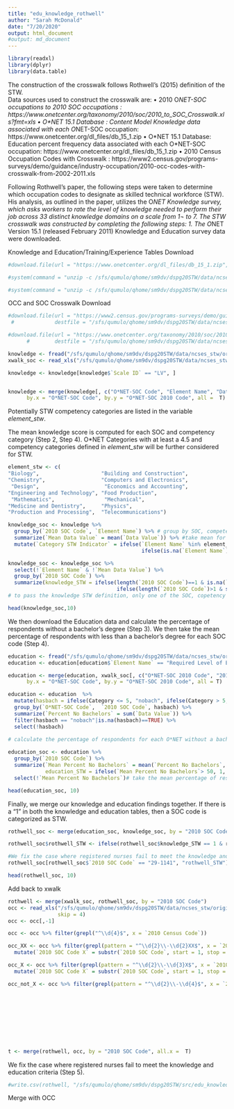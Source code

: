 ```yaml
---
title: "edu_knowledge_rothwell"
author: "Sarah McDonald"
date: "7/20/2020"
output: html_document
#output: md_document
---
```

```r
library(readxl)
library(dplyr)
library(data.table)
```



The construction of the crosswalk follows Rothwell’s (2015)  definition of the STW.  
Data sources used to construct the crosswalk are:
•	2010 O*NET-SOC occupations to 2010 SOC occupations :   https://www.onetcenter.org/taxonomy/2010/soc/2010_to_SOC_Crosswalk.xls?fmt=xls
•	O\*NET 15.1 Database : Content Model Knowledge data associated with each O*NET-SOC occupation: https://www.onetcenter.org/dl_files/db_15_1.zip
•	O\*NET 15.1 Database: Education percent frequency data associated with each O*NET-SOC occupation: https://www.onetcenter.org/dl_files/db_15_1.zip
•	2010 Census Occupation Codes with Crosswalk : https://www2.census.gov/programs-surveys/demo/guidance/industry-occupation/2010-occ-codes-with-crosswalk-from-2002-2011.xls


Following Rothwell’s paper, the following steps were taken to determine which occupation codes to designate as skilled technical workforce (STW). His analysis, as outlined in the paper, utilizes the O*NET Knowledge survey, which asks workers to rate the level of knowledge needed to perform their job across 33 distinct knowledge domains on a scale from 1¬ to 7. The STW crosswalk was constructed by completing the following steps:
1.	The O*NET Version 15.1 (released February 2011) Knowledge and Education survey data were downloaded. 



Knowledge and Education/Training/Experience Tables Download
```r
#download.file(url = "https://www.onetcenter.org/dl_files/db_15_1.zip", destfile = "/sfs/qumulo/qhome/sm9dv/dspg20STW/data/ncses_stw/original/onet/db_15_1.zip")

#system(command = "unzip -c /sfs/qumulo/qhome/sm9dv/dspg20STW/data/ncses_stw/original/onet/db_15_1.zip 'db_15_1/Knowledge.txt' > /sfs/qumulo/qhome/sm9dv/dspg20STW/data/ncses_stw/original/onet/Knowledge.txt" )

#system(command = "unzip -c /sfs/qumulo/qhome/sm9dv/dspg20STW/data/ncses_stw/original/onet/db_15_1.zip 'db_15_1/Education, Training, and Experience.txt' > /sfs/qumulo/qhome/sm9dv/dspg20STW/data/ncses_stw/original/onet/Education.txt" )

```

OCC and SOC Crosswalk Download
```r
#download.file(url = "https://www2.census.gov/programs-surveys/demo/guidance/industry-occupation/2010-occ-codes-with-crosswalk-from-2002-2011.xls",
 #             destfile = "/sfs/qumulo/qhome/sm9dv/dspg20STW/data/ncses_stw/original/onet/2010-occ-codes-with-crosswalk-from-2002-2011.xls")

#download.file(url = "https://www.onetcenter.org/taxonomy/2010/soc/2010_to_SOC_Crosswalk.xls?fmt=xls", 
      #        destfile = "/sfs/qumulo/qhome/sm9dv/dspg20STW/data/ncses_stw/original/onet/2010_to_SOC_Crosswalk.xls")
```


```r
knowledge <- fread("/sfs/qumulo/qhome/sm9dv/dspg20STW/data/ncses_stw/original/onet/Knowledge.txt")
xwalk_soc <- read_xls("/sfs/qumulo/qhome/sm9dv/dspg20STW/data/ncses_stw/original/onet/2010_to_SOC_Crosswalk.xls", skip =3)

knowledge <- knowledge[knowledge$`Scale ID` == "LV", ]


knowledge <- merge(knowledge[, c("O*NET-SOC Code", "Element Name", "Data Value")], xwalk_soc[, c("O*NET-SOC 2010 Code", "2010 SOC Code")],
      by.x = "O*NET-SOC Code", by.y = "O*NET-SOC 2010 Code", all =  T)

```

Potentially STW competency categories are listed in the variable _element\_stw_.

The mean knowledge score is computed for each SOC and competency category (Step 2, Step 4). O\*NET Categories with at least a 4.5 and competency categories defined in _element\_stw_ will be further considered for STW.

```r

element_stw <- c(
"Biology",                    "Building and Construction",
"Chemistry",                  "Computers and Electronics", 
 "Design",                     "Economics and Accounting",  
"Engineering and Technology", "Food Production",           
 "Mathematics",                "Mechanical",                
"Medicine and Dentistry",     "Physics",                   
"Production and Processing",  "Telecommunications")

knowledge_soc <- knowledge %>% 
  group_by(`2010 SOC Code`, `Element Name`) %>% # group by SOC, competency category
  summarize(`Mean Data Value` = mean(`Data Value`)) %>% #take mean for each SOC, competency category grouping
  mutate(`Category STW Indicator` = ifelse(`Element Name` %in% element_stw & `Mean Data Value`>= 4.5, 1, 
                                           ifelse(is.na(`Element Name`)==T|is.na(`Mean Data Value`)==TRUE, NA, 0))) #%>% # if STW competency category and mean value is greater than 4.5, that specific SOC, competency category combination is considered STW for knowledge

knowledge_soc <- knowledge_soc %>%
  select(!`Element Name` & !`Mean Data Value`) %>%
  group_by(`2010 SOC Code`) %>%
  summarize(knowledge_STW = ifelse(length(`2010 SOC Code`)==1 & is.na(`Category STW Indicator`)==T, NA, 
                                   ifelse(length(`2010 SOC Code`)>1 & sum(`Category STW Indicator`, na.rm = T) > 0,1, 0))) %>% summarize(knowledge_STW = unique(knowledge_STW))
# to pass the knowledge STW definition, only one of the SOC, copetency category combinations must have a 1

head(knowledge_soc,10)
```

We then download the Education data and calculate the percentage of respondents without a bachelor's degree (Step 3). We then take the mean percentage of respondents with less than a bachelor’s degree for each SOC code (Step 4).
```r
education <- fread("/sfs/qumulo/qhome/sm9dv/dspg20STW/data/ncses_stw/original/onet/Education.txt")
education <- education[education$`Element Name` == "Required Level of Education", c("O*NET-SOC Code", "Category", "Data Value")]

education <- merge(education, xwalk_soc[, c("O*NET-SOC 2010 Code", "2010 SOC Code")],
      by.x = "O*NET-SOC Code", by.y = "O*NET-SOC 2010 Code", all = T)

education <- education  %>%
  mutate(hasbach = ifelse(Category <= 5, "nobach", ifelse(Category > 5, "bach", NA))) %>% # if category is greater than 5, the percentage cooresponds to bachelor's degree or higher.
  group_by(`O*NET-SOC Code`,  `2010 SOC Code`, hasbach) %>%
  summarize(`Percent No Bachelors` = sum(`Data Value`)) %>%
  filter(hasbach == "nobach"|is.na(hasbach)==TRUE) %>%
  select(!hasbach)
  
# calculate the percentage of respondents for each O*NET without a bachelor's degree

education_soc <- education %>%
  group_by(`2010 SOC Code`) %>%
  summarize(`Mean Percent No Bachelors` = mean(`Percent No Bachelors`, na.rm = T), 
            education_STW = ifelse(`Mean Percent No Bachelors`> 50, 1, ifelse(is.na(`Mean Percent No Bachelors`)==T, NA, 0)))%>%
  select(!`Mean Percent No Bachelors`)# take the mean percentage of respondents with less than a bachelor’s degree for each SOC code

head(education_soc, 10)

```

Finally, we merge our knowledge and education findings together. If there is a "1" in both the knowledge and education tables, then a SOC code is categorized as STW. 
```r
rothwell_soc <- merge(education_soc, knowledge_soc, by = "2010 SOC Code", all =  T)

rothwell_soc$rothwell_STW <- ifelse(rothwell_soc$knowledge_STW == 1 & rothwell_soc$education_STW ==1, 1, ifelse(is.na(rothwell_soc$knowledge_STW) == T & is.na(rothwell_soc$education_STW) ==T, NA, 0))

#We fix the case where registered nurses fail to meet the knowledge and education criteria (Step 5).
rothwell_soc[rothwell_soc$`2010 SOC Code` == "29-1141", "rothwell_STW"] <- 1

head(rothwell_soc, 10)
```

Add back to xwalk
```r
rothwell <- merge(xwalk_soc, rothwell_soc, by = "2010 SOC Code")
occ <- read_xls("/sfs/qumulo/qhome/sm9dv/dspg20STW/data/ncses_stw/original/onet/2010-occ-codes-with-crosswalk-from-2002-2011.xls",
                skip = 4)
occ <- occ[,-1]

occ <- occ %>% filter(grepl("^\\d{4}$", x = `2010 Census Code`))

occ_XX <- occ %>% filter(grepl(pattern = "^\\d{2}\\-\\d{2}XX$", x = `2010 SOC Code`)) %>%
  mutate(`2010 SOC Code X` = substr(`2010 SOC Code`, start = 1, stop = 5))

occ_X <- occ %>% filter(grepl(pattern = "^\\d{2}\\-\\d{3}X$", x = `2010 SOC Code`)) %>%
  mutate(`2010 SOC Code X` = substr(`2010 SOC Code`, start = 1, stop = 6))

occ_not_X <- occ %>% filter(grepl(pattern = "^\\d{2}\\-\\d{4}$", x = `2010 SOC Code`)) 










t <- merge(rothwell, occ, by = "2010 SOC Code", all.x =  T)

```


We fix the case where registered nurses fail to meet the knowledge and education criteria (Step 5).
```r

#write.csv(rothwell, "/sfs/qumulo/qhome/sm9dv/dspg20STW/src/edu_knowledge_rothwell/rothwell.csv")
```

Merge with OCC
